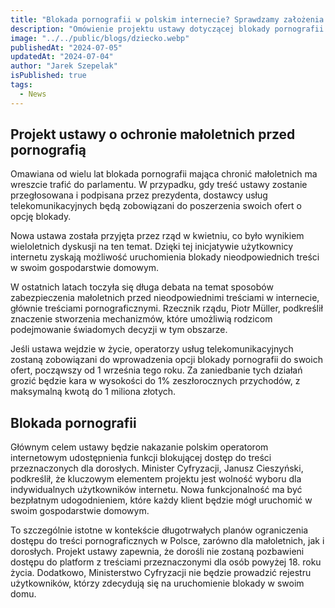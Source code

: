 ```yaml
---
title: "Blokada pornografii w polskim internecie? Sprawdzamy założenia ustawy"
description: "Omówienie projektu ustawy dotyczącej blokady pornografii w polskim internecie."
image: "../../public/blogs/dziecko.webp"
publishedAt: "2024-07-05"
updatedAt: "2024-07-04"
author: "Jarek Szepelak"
isPublished: true
tags:
  - News
---
```


## Projekt ustawy o ochronie małoletnich przed pornografią

Omawiana od wielu lat blokada pornografii mająca chronić małoletnich ma wreszcie trafić do parlamentu. W przypadku, gdy treść ustawy zostanie przegłosowana i podpisana przez prezydenta, dostawcy usług telekomunikacyjnych będą zobowiązani do poszerzenia swoich ofert o opcję blokady.

Nowa ustawa została przyjęta przez rząd w kwietniu, co było wynikiem wieloletnich dyskusji na ten temat. Dzięki tej inicjatywie użytkownicy internetu zyskają możliwość uruchomienia blokady nieodpowiednich treści w swoim gospodarstwie domowym.

W ostatnich latach toczyła się długa debata na temat sposobów zabezpieczenia małoletnich przed nieodpowiednimi treściami w internecie, głównie treściami pornograficznymi. Rzecznik rządu, Piotr Müller, podkreślił znaczenie stworzenia mechanizmów, które umożliwią rodzicom podejmowanie świadomych decyzji w tym obszarze.

Jeśli ustawa wejdzie w życie, operatorzy usług telekomunikacyjnych zostaną zobowiązani do wprowadzenia opcji blokady pornografii do swoich ofert, począwszy od 1 września tego roku. Za zaniedbanie tych działań grozić będzie kara w wysokości do 1% zeszłorocznych przychodów, z maksymalną kwotą do 1 miliona złotych.

## Blokada pornografii

Głównym celem ustawy będzie nakazanie polskim operatorom internetowym udostępnienia funkcji blokującej dostęp do treści przeznaczonych dla dorosłych. Minister Cyfryzacji, Janusz Cieszyński, podkreślił, że kluczowym elementem projektu jest wolność wyboru dla indywidualnych użytkowników internetu. Nowa funkcjonalność ma być bezpłatnym udogodnieniem, które każdy klient będzie mógł uruchomić w swoim gospodarstwie domowym.

To szczególnie istotne w kontekście długotrwałych planów ograniczenia dostępu do treści pornograficznych w Polsce, zarówno dla małoletnich, jak i dorosłych. Projekt ustawy zapewnia, że dorośli nie zostaną pozbawieni dostępu do platform z treściami przeznaczonymi dla osób powyżej 18. roku życia. Dodatkowo, Ministerstwo Cyfryzacji nie będzie prowadzić rejestru użytkowników, którzy zdecydują się na uruchomienie blokady w swoim domu.
